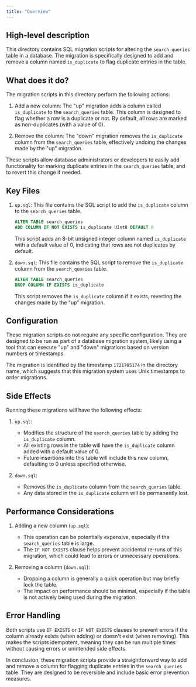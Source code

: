 ```yaml
---
title: "Overview"
---
```


## High-level description
This directory contains SQL migration scripts for altering the `search_queries` table in a database. The migration is specifically designed to add and remove a column named `is_duplicate` to flag duplicate entries in the table.

## What does it do?
The migration scripts in this directory perform the following actions:

1. Add a new column: The "up" migration adds a column called `is_duplicate` to the `search_queries` table. This column is designed to flag whether a row is a duplicate or not. By default, all rows are marked as non-duplicates (with a value of 0).

2. Remove the column: The "down" migration removes the `is_duplicate` column from the `search_queries` table, effectively undoing the changes made by the "up" migration.

These scripts allow database administrators or developers to easily add functionality for marking duplicate entries in the `search_queries` table, and to revert this change if needed.

## Key Files

1. `up.sql`: This file contains the SQL script to add the `is_duplicate` column to the `search_queries` table.

   ```sql
   ALTER TABLE search_queries
   ADD COLUMN IF NOT EXISTS is_duplicate UInt8 DEFAULT 0
   ```

   This script adds an 8-bit unsigned integer column named `is_duplicate` with a default value of 0, indicating that rows are not duplicates by default.

2. `down.sql`: This file contains the SQL script to remove the `is_duplicate` column from the `search_queries` table.

   ```sql
   ALTER TABLE search_queries
   DROP COLUMN IF EXISTS is_duplicate
   ```

   This script removes the `is_duplicate` column if it exists, reverting the changes made by the "up" migration.

## Configuration
These migration scripts do not require any specific configuration. They are designed to be run as part of a database migration system, likely using a tool that can execute "up" and "down" migrations based on version numbers or timestamps.

The migration is identified by the timestamp `1721705174` in the directory name, which suggests that this migration system uses Unix timestamps to order migrations.

## Side Effects
Running these migrations will have the following effects:

1. `up.sql`:
   - Modifies the structure of the `search_queries` table by adding the `is_duplicate` column.
   - All existing rows in the table will have the `is_duplicate` column added with a default value of 0.
   - Future insertions into this table will include this new column, defaulting to 0 unless specified otherwise.

2. `down.sql`:
   - Removes the `is_duplicate` column from the `search_queries` table.
   - Any data stored in the `is_duplicate` column will be permanently lost.

## Performance Considerations
1. Adding a new column (`up.sql`):
   - This operation can be potentially expensive, especially if the `search_queries` table is large.
   - The `IF NOT EXISTS` clause helps prevent accidental re-runs of this migration, which could lead to errors or unnecessary operations.

2. Removing a column (`down.sql`):
   - Dropping a column is generally a quick operation but may briefly lock the table.
   - The impact on performance should be minimal, especially if the table is not actively being used during the migration.

## Error Handling
Both scripts use `IF EXISTS` or `IF NOT EXISTS` clauses to prevent errors if the column already exists (when adding) or doesn't exist (when removing). This makes the scripts idempotent, meaning they can be run multiple times without causing errors or unintended side effects.

In conclusion, these migration scripts provide a straightforward way to add and remove a column for flagging duplicate entries in the `search_queries` table. They are designed to be reversible and include basic error prevention measures.